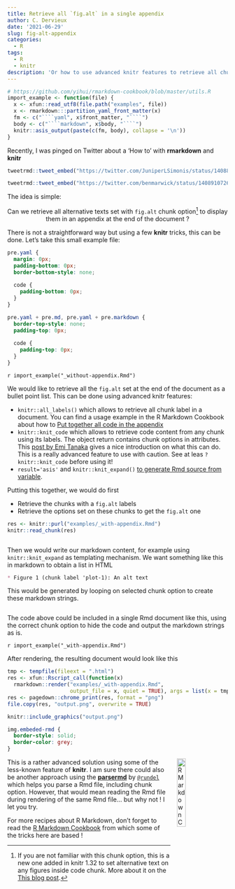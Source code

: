 ```yaml
---
title: Retrieve all `fig.alt` in a single appendix
author: C. Dervieux
date: '2021-06-29'
slug: fig-alt-appendix
categories:
  - R
tags:
  - R
  - knitr
description: 'Or how to use advanced knitr features to retrieve all chunk options'
---
```


```r
# https://github.com/yihui/rmarkdown-cookbook/blob/master/utils.R
import_example <- function(file) {
  x <- xfun::read_utf8(file.path("examples", file))
  x <- rmarkdown:::partition_yaml_front_matter(x)
  fm <- c("````yaml", x$front_matter, "````")
  body <- c("````markdown", x$body, "````")
  knitr::asis_output(paste(c(fm, body), collapse = '\n'))
}
```


Recently, I was pinged on Twitter about a 'How to' with **rmarkdown** and **knitr**

```r
tweetrmd::tweet_embed("https://twitter.com/JuniperLSimonis/status/1408886794297307137", align = "center")
```

```r
tweetrmd::tweet_embed("https://twitter.com/benmarwick/status/1408910726580736000", hide_thread = TRUE, align = "center")
```

The idea is simple: 

::: {.center style="text-align:center"}
Can we retrieve all alternative texts set with `fig.alt` chunk option[^figaltopt] to display them in an appendix at the end of the document ? 
:::

[^figaltopt]: If you are not familiar with this chunk option, this is a new one added in knitr 1.32 to set alternative text on any figures inside code chunk. More about it on the [This blog post](https://blog.rstudio.com/2021/04/20/knitr-fig-alt/).

There is not a straightforward way but using a few **knitr** tricks, this can be done. Let's take this small example file: 

```scss
pre.yaml {
  margin: 0px;
  padding-bottom: 0px;
  border-bottom-style: none;
  
  code {
    padding-bottom: 0px;
  }
}

pre.yaml + pre.md, pre.yaml + pre.markdown {
  border-top-style: none;
  padding-top: 0px;
  
  code {
    padding-top: 0px;
  }
}
```


`r import_example("_without-appendix.Rmd")`

We would like to retrieve all the `fig.alt` set at the end of the document as a bullet point list. This can be done using advanced knitr features: 

* `knitr::all_labels()` which allows to retrieve all chunk label in a document. You can find a usage example in the R Markdown Cookbook about how to [Put together all code in the appendix](https://bookdown.org/yihui/rmarkdown-cookbook/code-appendix.html#code-appendix)
* `knitr::knit_code` which allows to retrieve code content from any chunk using its labels. The object return contains chunk options in attributes. This [post by Emi Tanaka](https://emitanaka.rbind.io/post/knitr-knitr-code/) gives a nice introduction on what this can do. This is a really advanced feature to use with caution. See at leas `?knitr::knit_code` before using it!
* `result='asis'` and `knitr::knit_expand()` [to generate Rmd source from variable](https://bookdown.org/yihui/rmarkdown-cookbook/knit-expand.html). 

Putting this together, we would do first

* Retrieve the chunks with a `fig.alt` labels
* Retrieve the options set on these chunks to get the `fig.alt` one

```r
res <- knitr::purl("examples/_with-appendix.Rmd")
knitr::read_chunk(res)
```

```r
```

Then we would write our markdown content, for example using `knitr::knit_expand` as templating mechanism. We want something like this in markdown to obtain a list in HTML

````markdown
* Figure 1 (chunk label 'plot-1): An alt text
````

This would be generated by looping on selected chunk option to create these markdown strings.

```r
```

The code above could be included in a single Rmd document like this, using the correct chunk option to hide the code and output the markdown strings as is.

`r import_example("_with-appendix.Rmd")`

After rendering, the resulting document would look like this 

```r
tmp <- tempfile(fileext = ".html")
res <- xfun::Rscript_call(function(x) 
  rmarkdown::render("examples/_with-appendix.Rmd", 
                    output_file = x, quiet = TRUE), args = list(x = tmp))
res <- pagedown::chrome_print(res, format = "png")
file.copy(res, "output.png", overwrite = TRUE)
```

```r
knitr::include_graphics("output.png")
```

```css
img.embeded-rmd {
  border-style: solid;
  border-color: grey;
}
```

```{=html}
<img src="https://bookdown.org/yihui/rmarkdown-cookbook/images/cover.png" alt="R Markdown Cookbook cover image" data-external=1 style="width: 20%; padding: 0 15px; margin: 0 0; float: right;"/>
```

This is a rather advanced solution using some of the less-known feature of **knitr**. I am sure there could also be another approach using the [**parsermd**](https://rundel.github.io/parsermd/) by [`@rundel`](https://github.com/rundel) which helps you parse a Rmd file, including chunk option. However, that would mean reading the Rmd file during rendering of the same Rmd file... but why not ! I let you try.

For more recipes about R Markdown, don't forget to read the [R Markdown Cookbook](https://bookdown.org/yihui/rmarkdown-cookbook/) from which some of the tricks here are based !



